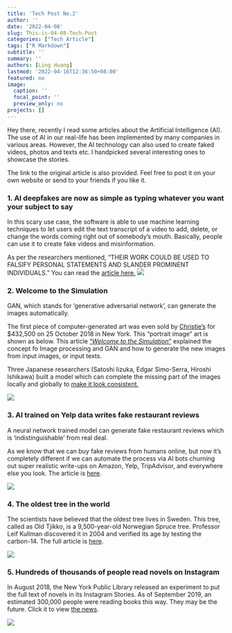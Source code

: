 ```yaml
---
title: 'Tech Post No.2'
author: ''
date: '2022-04-08'
slug: This-is-04-08-Tech-Post
categories: ["Tech Article"]
tags: ["R Markdown"]
subtitle: ''
summary: ''
authors: [Ling Huang]
lastmod: '2022-04-16T12:36:50+08:00'
featured: no
image:
  caption: ''
  focal_point: ''
  preview_only: no
projects: []
---
```


Hey there, recently I read some articles about the Artificial Intelligence (AI). The use of AI in our real-life has been implemented by many companies in various areas. However, the AI technology can also used to create faked videos, photos and texts etc. I handpicked several interesting ones to showcase the stories.

The link to the original article is also provided. Feel free to post it on your own website or send to your friends if you like it.

### 1.  AI deepfakes are now as simple as typing whatever you want your subject to say  
In this scary use case, the software is able to use machine learning techniques to let users edit the text transcript of a video to add, delete, or change the words coming right out of somebody's mouth. Basically, people can use it to  create fake videos and misinformation.  

As per the researchers mentioned, "THEIR WORK COULD BE USED TO FALSIFY PERSONAL STATEMENTS AND SLANDER PROMINENT INDIVIDUALS."
You can read the [article here.](https://www.theverge.com/2019/6/10/18659432/deepfake-ai-fakes-tech-edit-video-by-typing-new-words)
![](AI-fake-video.png)


### 2.  Welcome to the Simulation  

GAN, which stands for 'generative adversarial network', can generate the images automatically.  

The first piece of computer-generated art was even sold by [Christie's](https://www.christies.com/features/A-collaboration-between-two-artists-one-human-one-a-machine-9332-1.aspx) for $432,500 on 25 October 2018 in New York. This "portrait image" art is shown as below. This article ["*Welcome to the Simulation*"](https://blog.inten.to/welcome-to-the-simulation-dd0d8cb6534d) explained the concept fo Image processing and GAN and how to generate the new images from input images, or input texts.  

Three Japanese researchers (Satoshi Iizuka, Edgar Simo-Serra, Hiroshi Ishikawa) built a model which can complete the missing part of the images locally and globally to [make it look consistent.](https://web.archive.org/web/20191016060740/http://iizuka.cs.tsukuba.ac.jp/projects/completion/en/)


![](AI-Portrait.jpg)


### 3. AI trained on Yelp data writes fake restaurant reviews  
A neural network trained model can generate fake restaurant reviews which is 'indistinguishable' from real deal.  

As we know that we can buy fake reviews from humans online, but now it's completely different if we can automate the process via AI bots churning out super realistic write-ups on Amazon, Yelp, TripAdvisor, and everywhere else you look. The article is [here](https://www.theverge.com/2017/8/31/16232180/ai-fake-reviews-yelp-amazon).

![](yelp.png)



### 4.  The oldest tree in the world
The scientists have believed that the oldest tree lives in Sweden. This tree, called as Old Tjikko, is a 9,500-year-old Norwegian Spruce tree. Professor Leif Kullman discovered it in 2004 and verified its age by testing the carbon-14. The full article is [here](https://swedesinthestates.com/the-worlds-oldest-tree-lives-in-sweden/).

![](oldest-tree-old-tjikko-sweden.jpg)

### 5.  Hundreds of thousands of people read novels on Instagram
In August 2018, the New York Public Library released an experiment to put the full text of novels in its Instagram Stories. As of September 2019, an estimated 300,000 people were reading books this way. They may be the future. Click it to view [the news](https://www.fastcompany.com/90392917/the-next-big-reading-platform-may-be-instagram).

![](instagram.jpg)